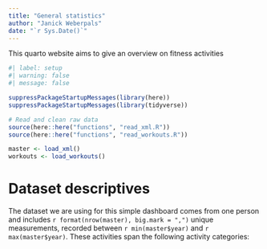 ```yaml
---
title: "General statistics"
author: "Janick Weberpals"
date: "`r Sys.Date()`"
---
```


This quarto website aims to give an overview on fitness activities

```r
#| label: setup
#| warning: false
#| message: false

suppressPackageStartupMessages(library(here))
suppressPackageStartupMessages(library(tidyverse))

# Read and clean raw data
source(here::here("functions", "read_xml.R"))
source(here::here("functions", "read_workouts.R"))

master <- load_xml()
workouts <- load_workouts()
```

# Dataset descriptives

The dataset we are using for this simple dashboard comes from one person and includes `r format(nrow(master), big.mark = ",")` unique measurements, recorded between `r min(master$year)` and `r max(master$year)`. These activities span the following activity categories: